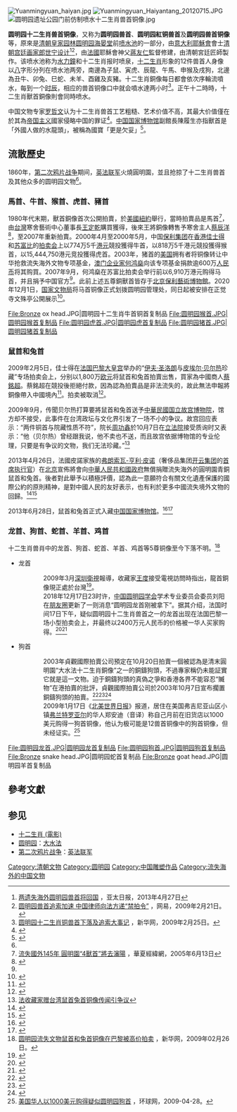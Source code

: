 [[File:Yuanmingyuan_haiyan.jpg|thumb]] 
[[File:Yuanmingyuan_Haiyantang_20120715.JPG|thumb]]
[[File:圆明园遗址公园门前仿制喷水十二生肖兽首铜像.jpg|thumb]]

'''圆明园十二生肖兽首铜像'''，又称为'''圆明园兽首'''、'''圆明园紅铜兽首'''及'''圆明园兽首铜像'''等，原來是[[清朝|清朝]][[皇家|皇家]][[园林|园林]][[圆明园|圆明园]][[海晏堂|海晏堂]]前[[喷水池|喷水池]]的一部分，由[[意大利|意大利]][[耶穌會|耶穌會]]會士[[清朝宫廷画家|清朝宫廷画家]][[郎世宁|郎世宁]][[设计|设计]]<ref>[http://www.apdnews.com/news/25308.html 两遗失海外圆明园兽首将回国] {{Wayback|url=http://www.apdnews.com/news/25308.html |date=20130512041404 }}，亚太日报，2013年4月27日</ref><ref name="one">[http://news.163.com/09/0221/03/52L7MS0O0001121M.html 圆明园兽首追索加速 中国律师向法方递“禁拍令”] {{Wayback|url=http://news.163.com/09/0221/03/52L7MS0O0001121M.html |date=20090226020414 }}，网易，2009年2月21日。</ref>，由[[法國|法國]]耶穌會神父[[蔣友仁|蔣友仁]]監督修建，由清朝宮廷匠師製作。该喷水池称为[[水鐘|水力鐘]]和十二生肖报时喷泉，[[十二生肖|十二生肖]]形象的12件兽首人身像以[[八|八]]字形分列在喷水池两旁，南邊為子鼠、寅虎、辰龍、午馬、申猴及戌狗，北邊為丑牛、卯兔、巳蛇、未羊、酉雞及亥豬。十二生肖銅像每日都會依次序輪流噴水，每到一个[[时辰|时辰]]，相应的兽首铜像口中就会噴水達两小时<ref name="two">[http://news.xinhuanet.com/collection/2009-02/25/content_10890621.htm 圆明园十二生肖铜兽首下落及追索大事记] {{Wayback|url=http://news.xinhuanet.com/collection/2009-02/25/content_10890621.htm |date=20090228073625 }}，新华网，2009年2月25日。</ref>。正午十二時時，十二生肖獸首銅像則會同時喷水。

中国文物专家[[罗哲文|罗哲文]]认为十二生肖兽首工艺粗糙、艺术价值不高，其最大价值僅在於其為[[帝国主义|帝国主义]]國家侵略中国的罪证<ref>{{cite news | author=骆昊 | title=罗哲文：兽首根本算不上国宝 真正价值只数十万 | date=2009年2月27日 | publisher=搜狐 | url=http://cul.sohu.com/20090227/n262496207.shtml | work=东方早报 | pages= | accessdate=2009-03-02 | language= | archive-url=https://web.archive.org/web/20090303161110/http://cul.sohu.com/20090227/n262496207.shtml | archive-date=2009年3月3日 | dead-url=no }}</ref>。[[中国国家博物馆|中国国家博物馆]]副館長陳履生亦指獸首是「外國人做的水龍頭」，被稱為國寶「更是欠妥」<ref>{{cite web|author=《新民晚報》|title=國家博物館：12獸首非國寶|url=http://hk.apple.nextmedia.com/realtime/china/20130427/51374801|publisher=蘋果日報|accessdate=2-5-2013|archive-url=https://web.archive.org/web/20170622062218/http://hk.apple.nextmedia.com/realtime/china/20130427/51374801|archive-date=2017-06-22|dead-url=no}}</ref>。

==流散歷史==
1860年，[[第二次鸦片战争|第二次鸦片战争]]期间，[[英法联军|英法联军]]火燒圓明園，並且抢掠了十二生肖兽首及其他众多的圆明园文物<ref name="one" />。

===馬首、牛首、猴首、虎首、豬首===
1980年代末期，獸首銅像首次公開拍賣，於[[美國|美國]][[紐約|紐約]]舉行，當時拍賣品是馬首<ref>[http://big5.huaxia.com/wh/wwtd/2005/00298392.html 流失國外145年 圓明園“4獸首”將去瀋陽] {{Wayback|url=http://big5.huaxia.com/wh/wwtd/2005/00298392.html |date=20090301143927 }}，華夏經緯網，2005年6月13日</ref>，由[[台灣|台灣]]寒舍藝術中心董事長[[王定乾|王定乾]]購買獲得，後來王將銅像轉售予寒舍主人[[蔡辰洋|蔡辰洋]]<ref>{{Cite web |url=https://www.nextmag.com.tw/realtimenews/news/33296425 |title=存档副本 |access-date=2018-12-20 |archive-url=https://web.archive.org/web/20181220231012/https://www.nextmag.com.tw/realtimenews/news/33296425 |archive-date=2018-12-20 |dead-url=no }}</ref>，至2007年重新拍賣。2000年4月至2000年5月，中国[[保利集团|保利集团]]在[[香港|香港]][[佳士得|佳士得]]和[[苏富比|苏富比]]的[[拍卖会|拍卖会]]上以774万5千[[港元|港元]]競投獲得牛首，以818万5千港元競投獲得猴首，以15,444,750港元竞投獲得虎首。2003年，猪首的[[美国|美国]]拥有者将铜像转让中华抢救流失海外文物专项基金，[[澳门|澳门]][[企业家|企业家]][[何鸿燊|何鸿燊]]向该专项基金捐款逾600万[[人民币|人民币]]将其购買。2007年9月，何鸿燊在苏富比拍卖会举行前以6,910万港元购得马首，并且捐予中国官方<ref name="two" />。此前上述五尊銅獸首皆存于[[北京|北京]][[保利藝術博物館|保利藝術博物館]]。2020年12月1日，[[国家文物局|国家文物局]]将马首铜像正式划拨圆明园管理处，同日起被安排在正觉寺文殊亭公開展示<ref>{{Cite web|title=马首铜像回归圆明园，今起在正觉寺展示|url=https://www.bjnews.com.cn/detail/160678821515149.html|accessdate=2020-12-01|work=新京報|archive-date=2021-04-20|archive-url=https://web.archive.org/web/20210420232950/https://www.bjnews.com.cn/detail/160678821515149.html|dead-url=no}}</ref>。
<gallery>
File:Bronze ox head.JPG|圆明园十二生肖牛首铜首复制品 
File:圆明园猴首.JPG|圆明园猴首复制品
File:圆明园虎首.JPG|圆明园虎首复制品
File:圆明园猪首.JPG|圆明园猪首复制品

</gallery>

===鼠首和兔首===
2009年2月5日，佳士得在[[法国|法国]][[巴黎大皇宫|巴黎大皇宫]]举办的“[[伊夫·圣洛朗|伊夫·圣洛朗]]与[[皮埃尔·贝尔热|皮埃尔·贝尔热]]珍藏”专场拍卖会上，分别以1,800万[[欧元|欧元]]将鼠首和兔首拍賣出售，買家為中國商人[[蔡銘超|蔡銘超]]。蔡銘超在競投後拒絕付款，因為認為拍賣品是非法流失的，故此無法申報將銅像帶入中國境內<ref>{{cite web | language=zh-hant | publisher=明报 | title=中國政府反駁：獸首買家與官方無關 蔡銘超拒付款 貝爾熱質疑中方施壓 | url=http://news.sina.com.hk/cgi-bin/nw/show.cgi/473/3/1/1055219/1.html | date=04-03-2009 | accessdate=2009-03-19 | archive-date=2012-07-17 | archive-url=https://archive.today/20120717082753/http://news.sina.com.hk/cgi-bin/nw/show.cgi/473/3/1/1055219/1.html | dead-url=yes }}</ref>。拍卖被取消<ref>{{cite news|title=天价清代花瓶中国买家仍未付款|url=http://cn.wsj.com/gb/20110426/rcu162238.asp|accessdate=2011-04-27|newspaper=华尔街日报|date=2011年4月26日|archive-url=https://web.archive.org/web/20110430021351/http://cn.wsj.com/gb/20110426/rcu162238.asp|archive-date=2011-04-30|dead-url=yes}}</ref>。

2009年9月，传聞贝尔热打算要將鼠首和兔首送予[[中華民國|中華民國]][[国立故宫博物院|国立故宫博物院]]，馆方却不接受，此事件在台湾政坛与文化界引发了一场不小的争议。故宫回应表示：“两件铜首与院藏性质不符”，院长[[周功鑫|周功鑫]]於10月7日在[[立法院|立法院]]接受质询时又表示：“他（贝尔热）曾经跟我说，他不卖也不送，而且故宫依据博物馆的专业伦理，只要是有争议的文物，我们无法珍藏。”<ref>[http://www1.voanews.com/chinese/news/taiwan/Taiwan-Museum-20091007-63670002.html 法收藏家赠台湾鼠首兔首铜像传闻引争议]{{Dead link|date=2019年12月 |bot=InternetArchiveBot |fix-attempted=yes }}</ref>

2013年4月26日，法國皮諾家族的[[弗朗索瓦-亨利·皮诺|弗朗索瓦-亨利·皮诺]]（奢侈品集团[[开云集团|开云集团]]的[[首席执行官|首席执行官]]）在[[北京|北京]]宣佈將會向[[中華人民共和國政府|中華人民共和國政府]]無償捐贈流失海外的圓明園青銅鼠首和兔首。後者對此舉予以積極評價，認為此一意願符合有關文化遺產保護的國際公約的原則精神，是對中國人民的友好表示，也有利於更多中國流失境外文物的回歸。<ref>{{Cite web |url=http://news.xinhuanet.com/world/2013-04/26/c_115561084.htm |title=法国皮诺家族宣布将所购圆明园兽首无偿捐赠中国 |access-date=2013-04-26 |archive-url=https://web.archive.org/web/20130430072656/http://news.xinhuanet.com/world/2013-04/26/c_115561084.htm |archive-date=2013-04-30 |dead-url=no }}</ref><ref>{{cite web |author=舍赫拉查德·达内什库 |title=两件青铜兽首的归家路 |url=http://www.ftchinese.com/story/001050182 |publisher=[[金融时报_(英国)|金融时报]]中文网 |date=2013-04-27 |accessdate=2013-04-27 |archive-url=https://web.archive.org/web/20130430220412/http://www.ftchinese.com/story/001050182 |archive-date=2013-04-30 |dead-url=no }}</ref>

2013年6月28日，鼠首和兔首正式入藏[[中国国家博物馆|中国国家博物馆]]。<ref>{{Cite web |url=http://www.bbc.com/zhongwen/trad/china/2013/06/130628_yuanmingyuan_antiques |title=圆明园流失文物鼠首兔首回归中国 |access-date=2015-10-14 |archive-date=2021-11-09 |archive-url=https://web.archive.org/web/20211109204209/https://www.bbc.com/zhongwen/trad/china/2013/06/130628_yuanmingyuan_antiques |dead-url=no }}</ref><ref>{{Cite web |url=http://www.ettoday.net/news/20130719/244128.htm |title=鼠首、兔首走復興之路　中國國家博物館亮相 |access-date=2015-10-14 |archive-url=https://web.archive.org/web/20150518211044/http://www.ettoday.net/news/20130719/244128.htm |archive-date=2015-05-18 |dead-url=no }}</ref>

===龙首、狗首、蛇首、羊首、鸡首===
十二生肖兽肖中的龙首、狗首、蛇首、羊首、鸡首等5尊铜像至今下落不明。<ref>[http://news.xinhuanet.com/world/2009-02/26/content_10898068.htm 圆明园流失文物鼠首和兔首铜像在巴黎被高价拍卖] {{Wayback|url=http://news.xinhuanet.com/world/2009-02/26/content_10898068.htm |date=20090301105132 }}，新华网，2009年02月26日。</ref>

*龙首
::2009年3月[[深圳衛視|深圳衛視]]報導，收藏家[[王度_(收藏家)|王度]]接受電視訪問時指出，龍首銅像現正處於台灣<ref>{{cite web | language=zh-hant | publisher=明报 | title=收藏家指「龍首」現於台灣 | url=http://news.sina.com/ch/mingpao/102-101-101-106/2009-03-12/01183704727.html | date=12-03-2009 | accessdate=2009-03-19 | archive-url=https://web.archive.org/web/20090314023839/http://news.sina.com/ch/mingpao/102-101-101-106/2009-03-12/01183704727.html | archive-date=2009-03-14 | dead-url=no }}</ref>。
::2018年12月17日23时许，[[中国圆明园学会|中国圆明园学会]]学术专业委员会委员刘阳在[[朋友圈|朋友圈]]更新了一则消息“圆明园龙首刚被拿下”。据其介绍，法国时间17日下午，疑似圆明园十二生肖兽首之一的龙首出现在法国巴黎一场小型拍卖会上，并最终以2400万元人民币的价格被一华人买家购得。<ref>{{Cite web|url=https://new.qq.com/omn/20181219/20181219A0OE56.html|title=疑似圆明园龙首2400万元人民币被华人买家收购 真实性存疑|accessdate=|author=|date=|publisher=|archive-url=https://web.archive.org/web/20181219184848/https://new.qq.com/omn/20181219/20181219A0OE56.html|archive-date=2018-12-19|dead-url=no}}</ref><ref>{{Cite web|url=https://bnn.co/news/gb/intl/2018/12/201812191223.shtml|title=疑似圆明园龙首现身巴黎华人2400万人民币买下|accessdate=|author=|date=|publisher=|archive-url=https://web.archive.org/web/20181221041317/https://bnn.co/news/gb/intl/2018/12/201812191223.shtml|archive-date=2018-12-21|dead-url=no}}</ref>

*狗首
::2003年貞觀國際拍賣公司預定在10月20日拍賣一個被認為是清末圓明園“大水法十二生肖銅像”之一的銅鑄狗頭，不過專家稱仍未能証實它就是這一文物。迫于銅鑄狗頭的真偽之爭和香港各界不能容忍“贓物”在港拍賣的批評，貞觀國際拍賣公司於2003年10月7日宣布擱置銅鑄狗頭的拍賣。<ref>{{Cite web |url=http://news.bbc.co.uk/chinese/trad/hi/newsid_3100000/newsid_3108900/3108982.stm |title=香港拍賣"圓明園狗頭銅像" |access-date=2009-05-29 |archive-url=https://web.archive.org/web/20090321153914/http://news.bbc.co.uk/chinese/trad/hi/newsid_3100000/newsid_3108900/3108982.stm |archive-date=2009-03-21 |dead-url=no }}</ref><ref>{{Cite web |url=http://news.bbc.co.uk/chinese/trad/hi/newsid_3100000/newsid_3108900/3108982.stm |title=香港擱置拍賣"圓明園獸像" |access-date=2009-05-29 |archive-url=https://web.archive.org/web/20090321153914/http://news.bbc.co.uk/chinese/trad/hi/newsid_3100000/newsid_3108900/3108982.stm |archive-date=2009-03-21 |dead-url=no }}</ref><ref>{{Cite web |url=http://big5.huaxia.com/zt/2003-34/whbl.html |title=香港拍賣銅鑄狗頭起爭議 |access-date=2015-10-14 |archive-url=https://web.archive.org/web/20180522015123/http://big5.huaxia.com/zt/2003-34/whbl.html |archive-date=2018-05-22 |dead-url=no }}</ref>
::2009年1月17日《[[北美世界日报|北美世界日报]]》报道，居住在美国弗吉尼亚山区小镇[[弗兰特罗亚尔_(弗吉尼亚州)|弗兰特罗亚尔]]的华人郑安迪（音译）称自己月前在旧货店以1000美元购得一狗首铜像，他认为极可能是12兽首铜像中的狗首铜像，但未经证实。<ref>[http://world.huanqiu.com/roll/2009-04/447013.html 美国华人以1000美元购得疑似圆明园狗首] {{Wayback|url=http://world.huanqiu.com/roll/2009-04/447013.html |date=20090501120137 }}，环球网，2009-04-28。</ref>

<gallery>
File:圆明园龙首.JPG|圆明园龙首复制品
File:圆明园狗首.JPG|圆明园狗首复制品
File:Bronze snake head.JPG|圆明园蛇首复制品
File:Bronze goat head.JPG|圆明园羊首复制品
</gallery>

==參考文獻==
{{reflist|2}}

==参见==
{{commons category|Old Summer Palace bronze heads}}
*[[十二生肖_(電影)|十二生肖 (電影)]]
*[[圆明园|圆明园]]：[[大水法|大水法]]
*[[第二次鸦片战争|第二次鸦片战争]]：[[英法联军|英法联军]]

[[Category:清朝文物|Category:清朝文物]]
[[Category:圆明园|Category:圆明园]]
[[Category:中国雕塑作品|Category:中国雕塑作品]]
[[Category:流失海外的中国文物|Category:流失海外的中国文物]]